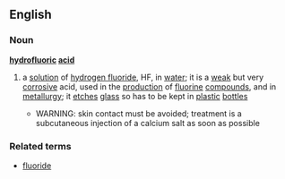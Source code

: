 ==English==
===Noun===
{{wikipedia}}
'''[[hydrofluoric]] [[acid]]'''
#{{chemistry}} a [[solution]] of [[hydrogen fluoride]], HF, in [[water]]; it is a [[weak]] but very [[corrosive]] acid, used in the [[production]] of [[fluorine]] [[compound]]s, and in [[metallurgy]]; it [[etches]] [[glass]] so has to be kept in [[plastic]] [[bottle]]s
#*WARNING: skin contact must be avoided; treatment is a subcutaneous injection of a calcium salt as soon as possible
===Related terms===
*[[fluoride]]